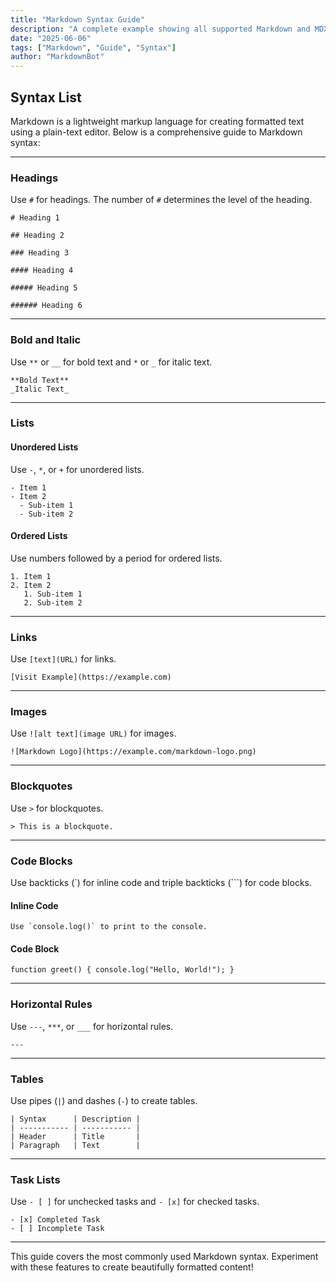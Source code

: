 ```yaml
---
title: "Markdown Syntax Guide"
description: "A complete example showing all supported Markdown and MDX features."
date: "2025-06-06"
tags: ["Markdown", "Guide", "Syntax"]
author: "MarkdownBot"
---
```


## Syntax List

Markdown is a lightweight markup language for creating formatted text using a plain-text editor. Below is a comprehensive guide to Markdown syntax:

---

### Headings

Use `#` for headings. The number of `#` determines the level of the heading.

```
# Heading 1

## Heading 2

### Heading 3

#### Heading 4

##### Heading 5

###### Heading 6
```

---

### Bold and Italic

Use `**` or `__` for bold text and `*` or `_` for italic text.

```
**Bold Text**
_Italic Text_
```

---

### Lists

#### Unordered Lists

Use `-`, `*`, or `+` for unordered lists.

```
- Item 1
- Item 2
  - Sub-item 1
  - Sub-item 2
```

#### Ordered Lists

Use numbers followed by a period for ordered lists.

```
1. Item 1
2. Item 2
   1. Sub-item 1
   2. Sub-item 2
```

---

### Links

Use `[text](URL)` for links.

```
[Visit Example](https://example.com)
```

---

### Images

Use `![alt text](image URL)` for images.

```
![Markdown Logo](https://example.com/markdown-logo.png)
```

---

### Blockquotes

Use `>` for blockquotes.

```
> This is a blockquote.
```

---

### Code Blocks

Use backticks (`) for inline code and triple backticks (```) for code blocks.

#### Inline Code

```
Use `console.log()` to print to the console.
```

#### Code Block

```
function greet() { console.log("Hello, World!"); }
```

---

### Horizontal Rules

Use `---`, `***`, or `___` for horizontal rules.

```
---
```

---

### Tables

Use pipes (`|`) and dashes (`-`) to create tables.

```
| Syntax      | Description |
| ----------- | ----------- |
| Header      | Title       |
| Paragraph   | Text        |
```

---

### Task Lists

Use `- [ ]` for unchecked tasks and `- [x]` for checked tasks.

```
- [x] Completed Task
- [ ] Incomplete Task
```

---

This guide covers the most commonly used Markdown syntax. Experiment with these features to create beautifully formatted content!
